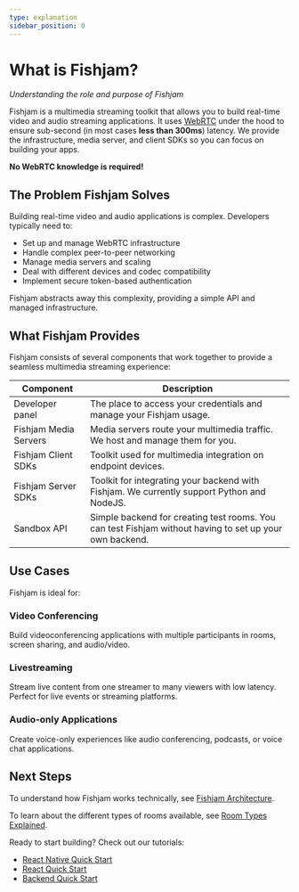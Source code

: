 ```yaml
---
type: explanation
sidebar_position: 0
---
```


# What is Fishjam?

_Understanding the role and purpose of Fishjam_

Fishjam is a multimedia streaming toolkit that allows you to build real-time video and audio streaming applications.
It uses [WebRTC](https://developer.mozilla.org/en-US/docs/Web/API/WebRTC_API) under the hood to ensure sub-second (in most cases **less than 300ms**) latency.
We provide the infrastructure, media server, and client SDKs so you can focus on building your apps.

**No WebRTC knowledge is required!**

## The Problem Fishjam Solves

Building real-time video and audio applications is complex. Developers typically need to:

- Set up and manage WebRTC infrastructure
- Handle complex peer-to-peer networking
- Manage media servers and scaling
- Deal with different devices and codec compatibility
- Implement secure token-based authentication

Fishjam abstracts away this complexity, providing a simple API and managed infrastructure.

## What Fishjam Provides

Fishjam consists of several components that work together to provide a seamless multimedia streaming experience:

| Component             | Description                                                                                             |
| --------------------- | ------------------------------------------------------------------------------------------------------- |
| Developer panel       | The place to access your credentials and manage your Fishjam usage.                                     |
| Fishjam Media Servers | Media servers route your multimedia traffic. We host and manage them for you.                           |
| Fishjam Client SDKs   | Toolkit used for multimedia integration on endpoint devices.                                            |
| Fishjam Server SDKs   | Toolkit for integrating your backend with Fishjam. We currently support Python and NodeJS.              |
| Sandbox API          | Simple backend for creating test rooms. You can test Fishjam without having to set up your own backend. |

## Use Cases

Fishjam is ideal for:

### Video Conferencing

Build videoconferencing applications with multiple participants in rooms, screen sharing, and audio/video.

### Livestreaming

Stream live content from one streamer to many viewers with low latency.
Perfect for live events or streaming platforms.

### Audio-only Applications

Create voice-only experiences like audio conferencing, podcasts, or voice chat applications.

## Next Steps

To understand how Fishjam works technically, see [Fishjam Architecture](/explanation/architecture).

To learn about the different types of rooms available, see [Room Types Explained](/explanation/room-types).

Ready to start building? Check out our tutorials:

- [React Native Quick Start](/tutorials/react-native-quick-start)
- [React Quick Start](/tutorials/react-quick-start)
- [Backend Quick Start](/tutorials/backend-quick-start)

